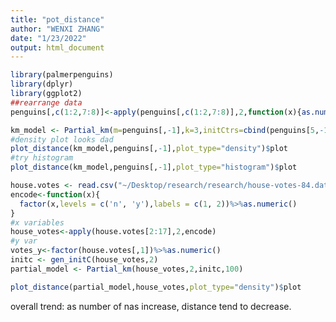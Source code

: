 ```yaml
---
title: "pot_distance"
author: "WENXI ZHANG"
date: "1/23/2022"
output: html_document
---
```


```r
library(palmerpenguins)
library(dplyr)
library(ggplot2)
##rearrange data
penguins[,c(1:2,7:8)]<-apply(penguins[,c(1:2,7:8)],2,function(x){as.numeric(as.factor(x))})

km_model <- Partial_km(m=penguins[,-1],k=3,initCtrs=cbind(penguins[5,-1],penguins[150,-1],penguins[200,-1])%>%as.numeric(),nIters=100)
#density plot looks dad
plot_distance(km_model,penguins[,-1],plot_type="density")$plot
#try histogram
plot_distance(km_model,penguins[,-1],plot_type="histogram")$plot
```
```r
house.votes <- read.csv("~/Desktop/research/research/house-votes-84.data", header=FALSE, na.strings="?",stringsAsFactors =TRUE)
encode<-function(x){
  factor(x,levels = c('n', 'y'),labels = c(1, 2))%>%as.numeric()
}
#x variables
house_votes<-apply(house.votes[2:17],2,encode)
#y var
votes_y<-factor(house.votes[,1])%>%as.numeric()
initc <- gen_initC(house_votes,2)
partial_model <- Partial_km(house_votes,2,initc,100)

plot_distance(partial_model,house_votes,plot_type="density")$plot
```


overall trend: as number of nas increase, distance tend to decrease.